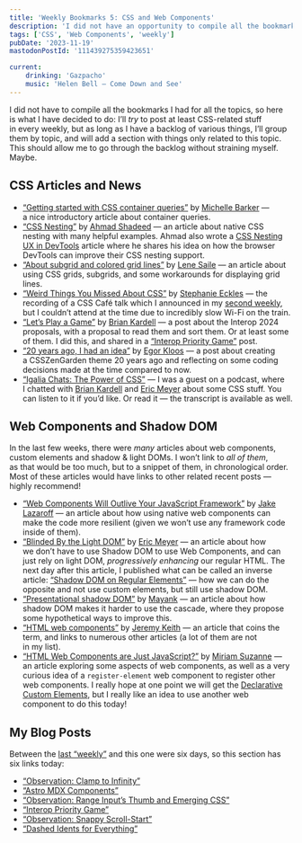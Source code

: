 ```yaml
---
title: 'Weekly Bookmarks 5: CSS and Web Components'
description: 'I did not have an opportunity to compile all the bookmarks I had for all the topics, so here is what I have decided to do: I’ll _try_ to post at least CSS-related stuff in every weekly. But, as long as I have a backlog of various things, I’ll group them by topic, and will add a section with things only related to this topic. This should allow me to go through the backlog without straining myself. Maybe.'
tags: ['CSS', 'Web Components', 'weekly']
pubDate: '2023-11-19'
mastodonPostId: '111439275359423651'

current:
	drinking: 'Gazpacho'
	music: 'Helen Bell — Come Down and See'
---
```


I did not have to compile all the bookmarks I had for all the topics, so here is what I have decided to do: I’ll _try_ to post at least CSS-related stuff in every weekly, but as long as I have a backlog of various things, I’ll group them by topic, and will add a section with things only related to this topic. This should allow me to go through the backlog without straining myself. Maybe.

## CSS Articles and News

- [“Getting started with CSS container queries”](https://developer.mozilla.org/en-US/blog/getting-started-with-css-container-queries/) by [Michelle Barker](https://michellebarker.co.uk/) — a nice introductory article about container queries.
- [“CSS Nesting”](https://ishadeed.com/article/css-nesting) by [Ahmad Shadeed](https://ishadeed.com/) — an article about native CSS nesting with many helpful examples. Ahmad also wrote a [CSS Nesting UX in DevTools](https://ishadeed.com/article/css-nesting-ux) article where he shares his idea on how the browser DevTools can improve their CSS nesting support.
- [“About subgrid and colored grid lines”](https://www.lenesaile.com/en/blog/about-subgrid-and-colored-grid-lines/) by [Lene Saile](https://www.lenesaile.com/) — an article about using CSS grids, subgrids, and some workarounds for displaying grid lines.
- [“Weird Things You Missed About CSS”](https://www.youtube.com/watch?v=z8AuhLf2uxQ) by [Stephanie Eckles](https://thinkdobecreate.com/) — the recording of a CSS Café talk which I announced in my [second weekly](/weekly-bookmarks-002/), but I couldn’t attend at the time due to incredibly slow Wi-Fi on the train.
- [“Let’s Play a Game”](https://bkardell.com/blog/PriorityGame.html) by [Brian Kardell](https://bkardell.com/) — a post about the Interop 2024 proposals, with a proposal to read them and sort them. Or at least some of them. I did this, and shared in a [“Interop Priority Game”](/priority-game/) post.
- [“20 years ago, I had an idea”](https://dutchcelt.nl/posts/20-years-ago-i-had-an-idea/) by [Egor Kloos](https://dutchcelt.nl/) — a post about creating a CSSZenGarden theme 20 years ago and reflecting on some coding decisions made at the time compared to now.
- [“Igalia Chats: The Power of CSS”](https://www.igalia.com/chats/power-of-css)
— I was a guest on a podcast, where I chatted with [Brian Kardell](https://bkardell.com/) and [Eric Meyer](https://meyerweb.com/) about some CSS stuff. You can listen to it if you’d like. Or read it — the transcript is available as well.

## Web Components and Shadow DOM

In the last few weeks, there were _many_ articles about web components, custom elements and shadow & light DOMs. I won’t link to _all of them_, as that would be too much, but to a snippet of them, in chronological order. Most of these articles would have links to other related recent posts — highly recommend!

- [“Web Components Will Outlive Your JavaScript Framework”](https://jakelazaroff.com/words/web-components-will-outlive-your-javascript-framework/) by [Jake Lazaroff](https://jakelazaroff.com/) — an article about how using native web components can make the code more resilient (given we won’t use any framework code inside of them).
- [“Blinded By the Light DOM”](https://meyerweb.com/eric/thoughts/2023/11/01/blinded-by-the-light-dom/) by [Eric Meyer](https://meyerweb.com/) — an article about how we don’t have to use Shadow DOM to use Web Components, and can just rely on light DOM, _progressively enhancing_ our regular HTML. The next day after this article, I published what can be called an inverse article: [“Shadow DOM on Regular Elements”](/shadows-separately/) — how we can do the opposite and not use custom elements, but still use shadow DOM.
- [“Presentational shadow DOM”](https://www.mayank.co/blog/presentational-shadow-dom/) by [Mayank](https://www.mayank.co/) — an article about how shadow DOM makes it harder to use the cascade, where they propose some hypothetical ways to improve this.
- [“HTML web components”](https://adactio.com/journal/20618) by [Jeremy Keith](https://adactio.com/) — an article that coins the term, and links to numerous other articles (a lot of them are not in my list).
- [“HTML Web Components are Just JavaScript?”](https://www.oddbird.net/2023/11/17/components/) by [Miriam Suzanne](https://www.miriamsuzanne.com/) — an article exploring some aspects of web components, as well as a very curious idea of a `register-element` web component to register other web components. I really hope at one point we will get the [Declarative Custom Elements](https://github.com/WICG/webcomponents/issues/1009), but I really like an idea to use another web component to do this today!

## My Blog Posts

Between the [last “weekly”](/weekly-bookmarks-004/) and this one were six days, so this section has six links today:

- [“Observation: Clamp to Infinity”](/clamp-to-infinity/)
- [“Astro MDX Components”](/astro-mdx-components/)
- [“Observation: Range Input’s Thumb and Emerging CSS”](/input-range-thumb/)
- [“Interop Priority Game”](/priority-game/)
- [“Observation: Snappy Scroll-Start”](/snappy-scroll-start/)
- [“Dashed Idents for Everything”](/dashed-idents-for-everything/)

